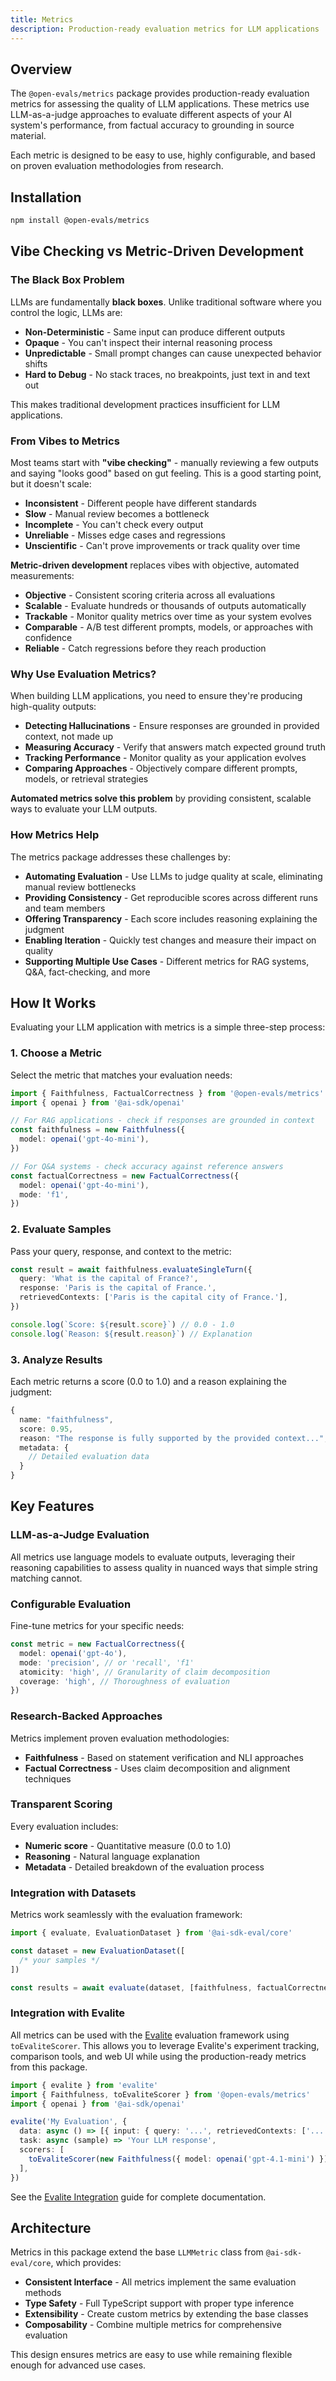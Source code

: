 ```yaml
---
title: Metrics
description: Production-ready evaluation metrics for LLM applications
---
```


## Overview

The `@open-evals/metrics` package provides production-ready evaluation metrics for assessing the quality of LLM applications. These metrics use LLM-as-a-judge approaches to evaluate different aspects of your AI system's performance, from factual accuracy to grounding in source material.

Each metric is designed to be easy to use, highly configurable, and based on proven evaluation methodologies from research.

## Installation

```bash
npm install @open-evals/metrics
```

## Vibe Checking vs Metric-Driven Development

### The Black Box Problem

LLMs are fundamentally **black boxes**. Unlike traditional software where you control the logic, LLMs are:

- **Non-Deterministic** - Same input can produce different outputs
- **Opaque** - You can't inspect their internal reasoning process
- **Unpredictable** - Small prompt changes can cause unexpected behavior shifts
- **Hard to Debug** - No stack traces, no breakpoints, just text in and text out

This makes traditional development practices insufficient for LLM applications.

### From Vibes to Metrics

Most teams start with **"vibe checking"** - manually reviewing a few outputs and saying "looks good" based on gut feeling.
This is a good starting point, but it doesn't scale:

- **Inconsistent** - Different people have different standards
- **Slow** - Manual review becomes a bottleneck
- **Incomplete** - You can't check every output
- **Unreliable** - Misses edge cases and regressions
- **Unscientific** - Can't prove improvements or track quality over time

**Metric-driven development** replaces vibes with objective, automated measurements:

- **Objective** - Consistent scoring criteria across all evaluations
- **Scalable** - Evaluate hundreds or thousands of outputs automatically
- **Trackable** - Monitor quality metrics over time as your system evolves
- **Comparable** - A/B test different prompts, models, or approaches with confidence
- **Reliable** - Catch regressions before they reach production

### Why Use Evaluation Metrics?

When building LLM applications, you need to ensure they're producing high-quality outputs:

- **Detecting Hallucinations** - Ensure responses are grounded in provided context, not made up
- **Measuring Accuracy** - Verify that answers match expected ground truth
- **Tracking Performance** - Monitor quality as your application evolves
- **Comparing Approaches** - Objectively compare different prompts, models, or retrieval strategies

**Automated metrics solve this problem** by providing consistent, scalable ways to evaluate your LLM outputs.

### How Metrics Help

The metrics package addresses these challenges by:

- **Automating Evaluation** - Use LLMs to judge quality at scale, eliminating manual review bottlenecks
- **Providing Consistency** - Get reproducible scores across different runs and team members
- **Offering Transparency** - Each score includes reasoning explaining the judgment
- **Enabling Iteration** - Quickly test changes and measure their impact on quality
- **Supporting Multiple Use Cases** - Different metrics for RAG systems, Q&A, fact-checking, and more

## How It Works

Evaluating your LLM application with metrics is a simple three-step process:

### 1. Choose a Metric

Select the metric that matches your evaluation needs:

```typescript
import { Faithfulness, FactualCorrectness } from '@open-evals/metrics'
import { openai } from '@ai-sdk/openai'

// For RAG applications - check if responses are grounded in context
const faithfulness = new Faithfulness({
  model: openai('gpt-4o-mini'),
})

// For Q&A systems - check accuracy against reference answers
const factualCorrectness = new FactualCorrectness({
  model: openai('gpt-4o-mini'),
  mode: 'f1',
})
```

### 2. Evaluate Samples

Pass your query, response, and context to the metric:

```typescript
const result = await faithfulness.evaluateSingleTurn({
  query: 'What is the capital of France?',
  response: 'Paris is the capital of France.',
  retrievedContexts: ['Paris is the capital city of France.'],
})

console.log(`Score: ${result.score}`) // 0.0 - 1.0
console.log(`Reason: ${result.reason}`) // Explanation
```

### 3. Analyze Results

Each metric returns a score (0.0 to 1.0) and a reason explaining the judgment:

```typescript
{
  name: "faithfulness",
  score: 0.95,
  reason: "The response is fully supported by the provided context...",
  metadata: {
    // Detailed evaluation data
  }
}
```

## Key Features

### LLM-as-a-Judge Evaluation

All metrics use language models to evaluate outputs, leveraging their reasoning capabilities to assess quality in nuanced ways that simple string matching cannot.

### Configurable Evaluation

Fine-tune metrics for your specific needs:

```typescript
const metric = new FactualCorrectness({
  model: openai('gpt-4o'),
  mode: 'precision', // or 'recall', 'f1'
  atomicity: 'high', // Granularity of claim decomposition
  coverage: 'high', // Thoroughness of evaluation
})
```

### Research-Backed Approaches

Metrics implement proven evaluation methodologies:

- **Faithfulness** - Based on statement verification and NLI approaches
- **Factual Correctness** - Uses claim decomposition and alignment techniques

### Transparent Scoring

Every evaluation includes:

- **Numeric score** - Quantitative measure (0.0 to 1.0)
- **Reasoning** - Natural language explanation
- **Metadata** - Detailed breakdown of the evaluation process

### Integration with Datasets

Metrics work seamlessly with the evaluation framework:

```typescript
import { evaluate, EvaluationDataset } from '@ai-sdk-eval/core'

const dataset = new EvaluationDataset([
  /* your samples */
])

const results = await evaluate(dataset, [faithfulness, factualCorrectness])
```

### Integration with Evalite

All metrics can be used with the [Evalite](https://evalite.dev) evaluation framework using `toEvaliteScorer`. This allows you to leverage Evalite's experiment tracking, comparison tools, and web UI while using the production-ready metrics from this package.

```typescript
import { evalite } from 'evalite'
import { Faithfulness, toEvaliteScorer } from '@open-evals/metrics'
import { openai } from '@ai-sdk/openai'

evalite('My Evaluation', {
  data: async () => [{ input: { query: '...', retrievedContexts: ['...'] } }],
  task: async (sample) => 'Your LLM response',
  scorers: [
    toEvaliteScorer(new Faithfulness({ model: openai('gpt-4.1-mini') })),
  ],
})
```

See the [Evalite Integration](/docs/metrics/evalite) guide for complete documentation.

## Architecture

Metrics in this package extend the base `LLMMetric` class from `@ai-sdk-eval/core`, which provides:

- **Consistent Interface** - All metrics implement the same evaluation methods
- **Type Safety** - Full TypeScript support with proper type inference
- **Extensibility** - Create custom metrics by extending the base classes
- **Composability** - Combine multiple metrics for comprehensive evaluation

This design ensures metrics are easy to use while remaining flexible enough for advanced use cases.
